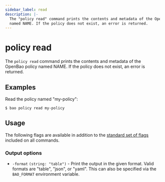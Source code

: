 ```yaml
---
sidebar_label: read
description: |-
  The "policy read" command prints the contents and metadata of the OpenBao policy
  named NAME. If the policy does not exist, an error is returned.
---
```


# policy read

The `policy read` command prints the contents and metadata of the OpenBao policy
named NAME. If the policy does not exist, an error is returned.

## Examples

Read the policy named "my-policy":

```shell-session
$ bao policy read my-policy
```

## Usage

The following flags are available in addition to the [standard set of
flags](/docs/commands) included on all commands.

### Output options

- `-format` `(string: "table")` - Print the output in the given format. Valid
  formats are "table", "json", or "yaml". This can also be specified via the
  `BAO_FORMAT` environment variable.
